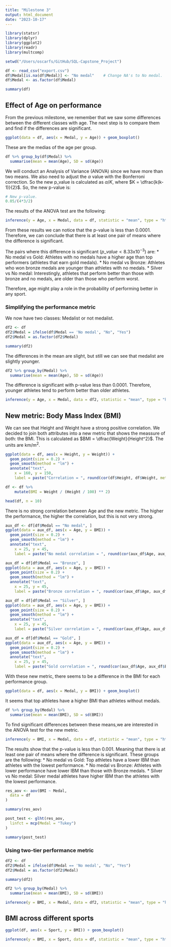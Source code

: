 ```yaml
---
title: "Milestone 3"
output: html_document
date: "2023-10-17"
---
```


```r
library(statsr)
library(dplyr)
library(ggplot2)
library(readr)
library(multcomp)
```


```r
setwd("/Users/oscarfs/GitHub/SQL-Capstone_Project")
```


```r
df <- read_csv("export.csv")
df$Medal[is.na(df$Medal)] <- "No medal"    # Change NA's to No medal.
df$Medal <- as.factor(df$Medal)

summary(df)

```

## Effect of Age on performance

From the previous milestone, we remember that we saw some differences between the different classes with age. The next step is to compare them and find if the differences are significant.

```r
ggplot(data = df, aes(x = Medal, y = Age)) + geom_boxplot()
```

These are the medias of the age per group.

```r
df %>% group_by(df$Medal) %>%
  summarise(mean = mean(Age), SD = sd(Age))
```

We will conduct an Analysis of Variance (ANOVA) since we have more than two means. We also need to adjust the $\alpha$ value with the Bonferroni correction. So the new p_value is calculated as $\alpha / K$, where $K = \dfrac{k(k-1)}{2}$. So, the new p-value is:

```r
# New p-value.
0.05/(4*3/2)
```

The results of the ANOVA test are the following:

```r
inference(y = Age, x = Medal, data = df, statistic = "mean", type = "ht", conf_level = 0.95, null = 0, alternative = "greater", method = "theoretical", order = c("Gold", "Silver", "Bronze", "No medal"))
```

From these results we can notice that the p-value is less than 0.0001. Therefore, we can conclude that there is at least one pair of means where the difference is significant.  

The pairs where this difference is significant ($p\_value < 8.33\text{x}10^{-3}$) are:
* No medal vs Gold: Athletes with no medals have a higher age than top performers (athletes that earn gold medals).
* No medal vs Bronze: Athletes who won bronze medals are younger than athletes with no medals.
* Silver vs No medal: Interestingly, athletes that perform better than those with bronze and no medals, are older than those who perform worst.

Therefore, age might play a role in the probability of performing better in any sport.


### Simplifying the performance metric

We now have two classes: Medalist or not medalist.

```r
df2 <- df
df2$Medal = ifelse(df$Medal == 'No medal', "No", "Yes")
df2$Medal = as.factor(df2$Medal)

summary(df2)
```

The differences in the mean are slight, but still we can see that medalist are slightly younger.

```r
df2 %>% group_by(Medal) %>%
  summarise(mean = mean(Age), SD = sd(Age))
```

The difference is significant with p-value less than 0.0001. Therefore, younger athletes tend to perform better than older athletes.

```r
inference(y = Age, x = Medal, data = df2, statistic = "mean", type = "ht", null = 0, alternative = "greater", method = "theoretical")
```


## New metric: Body Mass Index (BMI)

We can see that Height and Weight have a strong positive correlation. We decided to join both attributes into a new metric that shows the meassure of both: the BMI. This is calculated as $BMI = \dfrac{Weight}{Height^2}$. The units are km/m$^2$.

```r
ggplot(data = df, aes(x = Height, y = Weight)) +
  geom_point(size = 0.2) +
  geom_smooth(method = "lm") +
  annotate("text",
    x = 160, y = 150,
    label = paste("Correlation = ", round(cor(df$Height, df$Weight, method = "pearson"), 4)))
```

```r
df <- df %>%
    mutate(BMI = Weight / (Height / 100) ** 2)

head(df, n = 10)
```

There is no strong correlation between Age and the new metric. The higher the performance, the higher the correlation, but this is not very strong.

```r
aux_df <- df[df$Medal == "No medal", ]
ggplot(data = aux_df, aes(x = Age, y = BMI)) +
  geom_point(size = 0.2) +
  geom_smooth(method = "lm") +
  annotate("text",
    x = 25, y = 45,
    label = paste("No medal correlation = ", round(cor(aux_df$Age, aux_df$BMI, method = "pearson"), 4)))

```

```r
aux_df = df[df$Medal == "Bronze", ]
ggplot(data = aux_df, aes(x = Age, y = BMI)) +
  geom_point(size = 0.2) +
  geom_smooth(method = "lm") +
  annotate("text",
    x = 25, y = 45,
    label = paste("Bronze correlation = ", round(cor(aux_df$Age, aux_df$BMI, method = "pearson"), 4)))
```

```r
aux_df = df[df$Medal == "Silver", ]
ggplot(data = aux_df, aes(x = Age, y = BMI)) +
  geom_point(size = 0.2) +
  geom_smooth(method = "lm") +
  annotate("text",
    x = 25, y = 45,
    label = paste("Silver correlation = ", round(cor(aux_df$Age, aux_df$BMI, method = "pearson"), 6)))
```

```r
aux_df = df[df$Medal == "Gold", ]
ggplot(data = aux_df, aes(x = Age, y = BMI)) +
  geom_point(size = 0.2) +
  geom_smooth(method = "lm") +
  annotate("text",
    x = 25, y = 45,
    label = paste("Gold correlation = ", round(cor(aux_df$Age, aux_df$BMI, method = "pearson"), 4)))
```

With these new metric, there seems to be a difference in the BMI for each performance group.

```r
ggplot(data = df, aes(x = Medal, y = BMI)) + geom_boxplot()
```
It seems that top athletes have a higher BMI than athletes without medals.

```r
df %>% group_by(Medal) %>%
  summarise(mean = mean(BMI), SD = sd(BMI))
```

To find significant differences between these means,we are interested in the ANOVA test for the new metric.

```r
inference(y = BMI, x = Medal, data = df, statistic = "mean", type = "ht", conf_level = 0.95, null = 0, alternative = "greater", method = "theoretical", order = c("Gold", "Silver", "Bronze", "No medal"))
```

The results show that the p-value is less than 0.001. Meaning that there is at least one pair of means where the difference is significant. These groups are the following:
* No medal vs Gold: Top athletes have a lower IBM than athletes with the lowest performance.
* No medal vs Bronze: Athletes with lower performance have lower IBM than those with Bronze medals.
* Silver vs No medal: Silver medal athletes have higher IBM than the athletes with the lowest performance.


```r
res_aov <- aov(BMI ~ Medal,
  data = df
)

summary(res_aov)
```

```r
post_test <- glht(res_aov,
  linfct = mcp(Medal = "Tukey")
)

summary(post_test)
```

### Using two-tier performance metric

```r
df2 <- df
df2$Medal = ifelse(df$Medal == 'No medal', "No", "Yes")
df2$Medal = as.factor(df2$Medal)

summary(df2)
```

```r
df2 %>% group_by(Medal) %>%
  summarise(mean = mean(BMI), SD = sd(BMI))
```

```r
inference(y = BMI, x = Medal, data = df2, statistic = "mean", type = "ht", null = 0, alternative = "greater", method = "theoretical", order = c("Yes", "No"))
```


## BMI across different sports

```r
ggplot(df, aes(x = Sport, y = BMI)) + geom_boxplot()
```


```r
inference(y = BMI, x = Sport, data = df, statistic = "mean", type = "ht", conf_level = 0.95, null = 0, alternative = "greater", method = "theoretical")
```







